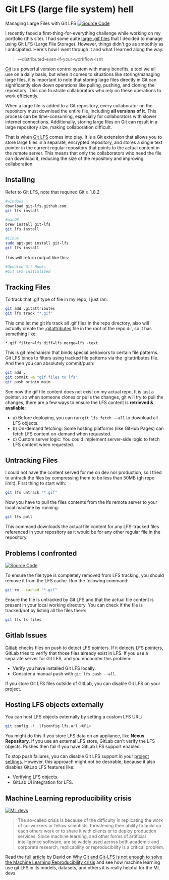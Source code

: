 # Git LFS (large file system) hell

Managing Large Files with Git LFS
[![Source Code](https://raw.githubusercontent.com/Ebrahim-Ramadan/ebrahim-ramadan/d530c18f67f61389662aab60db8c8ec7d1f1db79/public/Blogs/lfs.jpg)](https://medium.com/@sharmojj/managing-large-files-with-git-lfs-1472e886591c)

I recently faced a first-thing-for-everything challenge while working on my portfolio (this site). I had some quite [large .gif files](https://ebrahim-ramadan.vercel.app/#Web-UIs) that I decided to manage using Git LFS (Large File Storage). However, things didn't go as smoothly as I anticipated. Here's how I went through it and what I learned along the way.

> --distributed-even-if-your-workflow-isnt

[Git](https://git-scm.com/) is a powerful version control system with many benefits, a tool we all use on a daily basis, but when it comes to situations like storing/managing large files, it is important to note that storing large files directly in Git can significantly slow down operations like pulling, pushing, and cloning the repository. This can frustrate collaborators who rely on these operations to work efficiently.

When a large file is added to a Git repository, every collaborator on the repository must download the entire file, including **all versions of it**. This process can be time-consuming, especially for collaborators with slower internet connections. Additionally, storing large files on Git can result in a large repository size, making collaboration difficult.

That is when [Git LFS](https://git-lfs.github.com/) comes into play. It is a Git extension that allows you to store large files in a separate, encrypted repository, and stores a single text pointer in the current regular repository that points to the actual content in the remote server. This means that only the collaborators who need the file can download it, reducing the size of the repository and improving collaboration.

## Installing

Refer to Git LFS, note that required Git ≥ 1.8.2

```bash
#windows
download git-lfs.github.com
git lfs install

#macOS
brew install git-lfs
git lfs install

#Linux
sudo apt-get install git-lfs
git lfs install
```

This will return output like this:
```bash
#Updated Git Hooks
#Git LFS initialized
```

## Tracking Files

To track that .gif type of file in my repo, I just ran:

```bash
git add .gitattributes
git lfs track "*.gif"
```

This cmd let me git lfs track all .gif files in the repo directory, also will actually create the [.gitattributes](https://git-scm.com/docs/gitattributes) file in the root of the repo dir, so it has something like:

```
*.gif filter=lfs diff=lfs merge=lfs -text
```

This is git mechanism that binds special behaviors to certain file patterns. Git LFS binds to filters using tracked file patterns via the .gitattributes file. And then you can absolutely commit/push:

```bash
git add .
git commit -m "gif files to lfs"
git push origin main
```

See now the gif file content does not exist on my actual repo, It is just a pointer. so when someone clones or pulls the changes, git will try to pull the changes, there are a few ways to ensure the LFS content is **retrieved & available**:

* a) Before deploying, you can run `git lfs fetch --all` to download all LFS objects.
* b) On-demand fetching: Some hosting platforms (like GitHub Pages) can fetch LFS content on-demand when requested.
* c) Custom server logic: You could implement server-side logic to fetch LFS content when requested.

## Untracking Files

I could not have the content served for me on dev nor production, so I tried to untrack the files by compressing them to be less than 50MB (gh repo limit). First thing to start with:

```bash
git lfs untrack "*.gif"
```

Now you have to pull the files contents from the lfs remote server to your local machine by running:

```bash
git lfs pull
```

This command downloads the actual file content for any LFS-tracked files referenced in your repository as it would be for any other regular file in the repository.

## Problems I confronted

[![Source Code](https://raw.githubusercontent.com/Ebrahim-Ramadan/ebrahim-ramadan/refs/heads/main/public/gh.com%20ebrahim-ramadan.png)](https://github.com/ebrahim-Ramadan/ebrahim-ramadan)

To ensure the file type is completely removed from LFS tracking, you should remove it from the LFS cache. Run the following command:

```bash
git rm --cached "*.gif"
```

Ensure the file is untracked by Git LFS and that the actual file content is present in your local working directory. You can check if the file is tracked/not by listing all the files there:

```bash
git lfs ls-files
```

## Gitlab Issues

[Gitlab](https://about.gitlab.com/) checks files on push to detect LFS pointers. If it detects LFS pointers, GitLab tries to verify that those files already exist in LFS. If you use a separate server for Git LFS, and you encounter this problem:

* Verify you have installed Git LFS locally.
* Consider a manual push with `git lfs push --all`.

If you store Git LFS files outside of GitLab, you can disable Git LFS on your project.

## Hosting LFS objects externally

You can host LFS objects externally by setting a custom LFS URL:

```bash
git config -f .lfsconfig lfs.url <URL>
```

You might do this if you store LFS data on an appliance, like **Nexus Repository**. If you use an external LFS store, GitLab can't verify the LFS objects. Pushes then fail if you have GitLab LFS support enabled.

To stop push failures, you can disable Git LFS support in your [project settings](https://docs.gitlab.com/ee/user/project/lfs/settings.html). However, this approach might not be desirable, because it also disables GitLab LFS features like:

* Verifying LFS objects.
* GitLab UI integration for LFS.

## Machine Learning reproducibility crisis

[![ML devs](https://media2.dev.to/dynamic/image/width=800%2Cheight=%2Cfit=scale-down%2Cgravity=auto%2Cformat=auto/https%3A%2F%2Fcdn-images-1.medium.com%2Fmax%2F800%2F0%2AGCgyqbXvSmbm-Njq)](https://dev.to/robogeek/why-git-and-git-lfs-is-not-enough-to-solve-the-machine-learning-reproducibility-crisis-3cnm?ref=ebrahim-ramadan-portfolio-webdev-git-lfs-blog)

> The so-called crisis is because of the difficulty in replicating the work of co-workers or fellow scientists, threatening their ability to build on each others work or to share it with clients or to deploy production services. Since machine learning, and other forms of artificial intelligence software, are so widely used across both academic and corporate research, replicability or reproducibility is a critical problem.

Read the [full article](https://dev.to/robogeek/why-git-and-git-lfs-is-not-enough-to-solve-the-machine-learning-reproducibility-crisis-3cnm?ref=ebrahim-ramadan-portfolio-webdev-git-lfs-blog) by David on [Why Git and Git-LFS is not enough to solve the Machine Learning Reproducibility crisis](https://dev.to/robogeek/why-git-and-git-lfs-is-not-enough-to-solve-the-machine-learning-reproducibility-crisis-3cnm?ref=ebrahim-ramadan-portfolio-webdev-git-lfs-blog) and see how machine learning use git LFS in its models, datasets, and others it is really helpful for the ML devs.